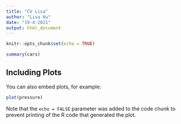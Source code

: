 ```yaml
---
title: "CV Lisa"
author: "Lisa Hu"
date: "19-4-2021"
output: html_document
---
```


```r
knitr::opts_chunk$set(echo = TRUE)
```


```r
summary(cars)
```

## Including Plots

You can also embed plots, for example:

```r
plot(pressure)
```

Note that the `echo = FALSE` parameter was added to the code chunk to prevent printing of the R code that generated the plot.
